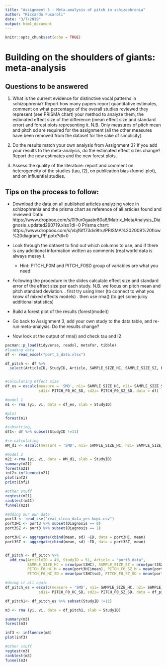 ```yaml
---
title: "Assignment 5 - Meta-analysis of pitch in schizophrenia"
author: "Riccardo Fusaroli"
date: "3/7/2019"
output: html_document
---
```


```r
knitr::opts_chunk$set(echo = TRUE)
```

# Building on the shoulders of giants: meta-analysis

## Questions to be answered
1. What is the current evidence for distinctive vocal patterns in schizophrenia? Report how many papers report quantitative estimates, comment on what percentage of the overall studies reviewed they represent (see PRISMA chart) your method to analyze them, the estimated effect size of the difference (mean effect size and standard error) and forest plots representing it. N.B. Only measures of pitch mean and pitch sd are required for the assignment (all the other measures have been removed from the dataset for the sake of simplicity). 

2. Do the results match your own analysis from Assignment 3? If you add your results to the meta-analysis, do the estimated effect sizes change? Report the new estimates and the new forest plots.

3. Assess the quality of the literature: report and comment on heterogeneity of the studies (tau, I2), on publication bias (funnel plot), and on influential studies.

## Tips on the process to follow:

- Download the data on all published articles analyzing voice in schizophrenia and the prisma chart as reference of all articles found and reviewed
Data: https://www.dropbox.com/s/0l9ur0gaabr80a8/Matrix_MetaAnalysis_Diagnosis_updated290719.xlsx?dl=0
Prisma chart: https://www.dropbox.com/s/vbjf6ff73dv9tru/PRISMA%202009%20flow%20diagram_PP.pptx?dl=0 
- Look through the dataset to find out which columns to use, and if there is any additional information written as comments (real world data is always messy!).
    * Hint: PITCH_F0M and PITCH_F0SD group of variables are what you need
- Following the procedure in the slides calculate effect size and standard error of the effect size per each study. N.B. we focus on pitch mean and pitch standard deviation.
 . first try using lmer (to connect to what you know of mixed effects models)
 . then use rma() (to get some juicy additional statistics)

- Build a forest plot of the results (forest(model))
 
- Go back to Assignment 3, add your own study to the data table, and re-run meta-analysis. Do the results change?

- Now look at the output of rma() and check tau and I2

```r
pacman::p_load(tidyverse, readxl, metafor, tibble)
#loading data
df <- read_excel("port_5_data.xlsx")

df_pitch <- df %>% 
  select(ArticleID, StudyID, Article, SAMPLE_SIZE_HC, SAMPLE_SIZE_SZ, PITCH_F0_HC_M, PITCH_F0_SZ_M, PITCH_F0_HC_SD, PITCH_F0_SZ_SD)


#calculating effect size
df_es = escalc(measure = 'SMD', n1i= SAMPLE_SIZE_HC, n2i= SAMPLE_SIZE_SZ, m1i= PITCH_F0_HC_M, m2i= PITCH_F0_SZ_M , 
               sd1i= PITCH_F0_HC_SD, sd2i= PITCH_F0_SZ_SD, data = df)

#model 1
m1 <- rma (yi, vi, data = df_es, slab = StudyID)

#plot
forest(m1)

#subsetting, 
df1<- df %>% subset(StudyID !=11)

#re-calculating
WM_d1 <- escalc(measure = 'SMD', n1i= SAMPLE_SIZE_HC, n2i= SAMPLE_SIZE_SZ, m1i= PITCH_F0_HC_M, m2i= PITCH_F0_SZ_M, sd1i= PITCH_F0_HC_SD, sd2i= PITCH_F0_SZ_SD, data = df1)

#model 2
m21 <-rma (yi, vi, data = WM_d1, slab = StudyID)
summary(m21)
forest(m21)
inf2<-influence(m21)
plot(inf2)
print(inf2)

#other stuff
regtest(m21)
ranktest(m21)
funnel(m21)
```


```r
#adding our own data 
port3 <- read_csv("real_clean_data_yes-kopi.csv")
port3HC <- port3 %>% subset(Diagnosis == 0) 
port3SZ <- port3 %>% subset(Diagnosis == 1)

port3HC <- aggregate(cbind(mean, sd) ~ID, data = port3HC, mean)
port3SZ <- aggregate(cbind(mean, sd) ~ID, data = port3SZ, mean)


df_pitch <- df_pitch %>% 
  add_row(ArticleID = 49, StudyID = 51, Article = "port3_data", 
          SAMPLE_SIZE_HC = nrow(port3HC), SAMPLE_SIZE_SZ = nrow(port3SZ), 
          PITCH_F0_HC_M = mean(port3HC$mean), PITCH_F0_SZ_M = mean(port3SZ$mean), 
          PITCH_F0_HC_SD = mean(port3HC$sd), PITCH_F0_SZ_SD = mean(port3SZ$sd))

#doing it all again
df_pitch_es = escalc(measure = 'SMD', n1i= SAMPLE_SIZE_HC, n2i= SAMPLE_SIZE_SZ, m1i= PITCH_F0_HC_M, m2i= PITCH_F0_SZ_M , 
               sd1i= PITCH_F0_HC_SD, sd2i= PITCH_F0_SZ_SD, data = df_pitch)

df_pitch1<- df_pitch_es %>% subset(StudyID !=11)

m3 <- rma (yi, vi, data = df_pitch1, slab = StudyID)

summary(m3)
forest(m3)

inf3 <- influence(m3)
plot(inf3)

#other stuff
regtest(m3)
ranktest(m3)
funnel(m3)
```

